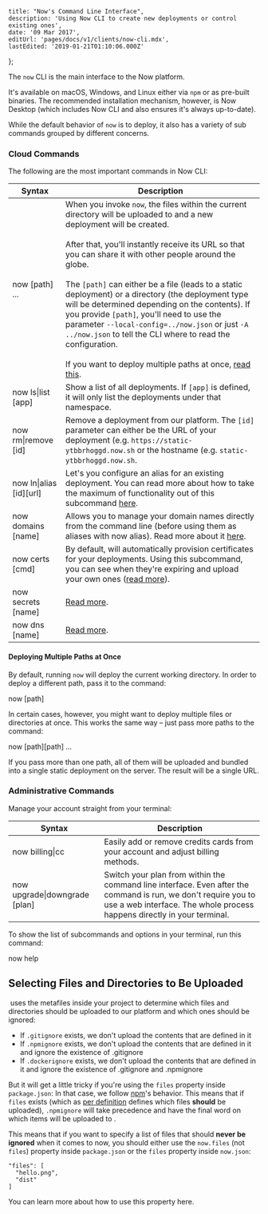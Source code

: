 

    title: "Now's Command Line Interface",
    description: 'Using Now CLI to create new deployments or control existing ones',
    date: '09 Mar 2017',
    editUrl: 'pages/docs/v1/clients/now-cli.mdx',
    lastEdited: '2019-01-21T01:10:06.000Z'
};

The `now` CLI is the main interface to the Now platform.

It's available on macOS, Windows, and Linux either via `npm` or as pre-built
binaries. The recommended installation
mechanism, however, is <InternalLink href="/download">Now Desktop</InternalLink> (which
includes Now CLI and also ensures it's always up-to-date).

While the default behavior of `now` is to deploy, it also has a variety of sub
commands grouped by different concerns.

### Cloud Commands

The following are the most important commands in Now CLI:

| Syntax                                                  | Description                                                                                                                                                                                                                                                                                                                                                                                                                                                                                                                                                                                                                                                                                                 |
| ------------------------------------------------------- | ----------------------------------------------------------------------------------------------------------------------------------------------------------------------------------------------------------------------------------------------------------------------------------------------------------------------------------------------------------------------------------------------------------------------------------------------------------------------------------------------------------------------------------------------------------------------------------------------------------------------------------------------------------------------------------------------------------- |
| <InlineCode noWrap>now [path] ...</InlineCode>          | When you invoke `now`, the files within the current directory will be uploaded to <Now color="#000" /> and a new deployment will be created.<br/><br/>After that, you'll instantly receive its URL so that you can share it with other people around the globe. <br/><br/> The `[path]` can either be a file (leads to a static deployment) or a directory (the deployment type will be determined depending on the contents). If you provide `[path]`, you'll need to use the parameter `--local-config=../now.json` or just `-A ../now.json` to tell the CLI where to read the configuration. <br/><br/> If you want to deploy multiple paths at once, [read this](#deploying-multiple-projects-at-once). |
| <InlineCode noWrap>now ls\|list [app]</InlineCode>      | Show a list of all deployments. If `[app]` is defined, it will only list the deployments under that namespace.                                                                                                                                                                                                                                                                                                                                                                                                                                                                                                                                                                                              |
| <InlineCode noWrap>now rm\|remove [id]</InlineCode>     | Remove a deployment from our platform. The `[id]` parameter can either be the URL of your deployment (e.g. `https://static-ytbbrhoggd.now.sh` or the hostname (e.g. `static-ytbbrhoggd.now.sh`.                                                                                                                                                                                                                                                                                                                                                                                                                                                                                                             |
| <InlineCode noWrap>now ln\|alias [id][url]</InlineCode> | Let's you configure an alias for an existing deployment. You can read more about how to take the maximum of functionality out of this subcommand [here](/docs/v1/features/aliases).                                                                                                                                                                                                                                                                                                                                                                                                                                                                                                                         |
| <InlineCode noWrap>now domains [name]</InlineCode>      | Allows you to manage your domain names directly from the command line (before using them as aliases with <InlineCode noWrap>now alias</InlineCode>). Read more about it [here](/docs/v1/features/aliases).                                                                                                                                                                                                                                                                                                                                                                                                                                                                                                  |
| <InlineCode noWrap>now certs [cmd]</InlineCode>         | By default, <Now color="#000" /> will automatically provision certificates for your deployments. Using this subcommand, you can see when they're expiring and upload your own ones ([read more](/docs/v1/features/certs)).                                                                                                                                                                                                                                                                                                                                                                                                                                                                                  |
| <InlineCode noWrap>now secrets [name]</InlineCode>      | [Read more](/docs/v1/features/env-and-secrets).                                                                                                                                                                                                                                                                                                                                                                                                                                                                                                                                                                                                                                                             |
| <InlineCode noWrap>now dns [name]</InlineCode>          | [Read more](/docs/features/dns).                                                                                                                                                                                                                                                                                                                                                                                                                                                                                                                                                                                                                                                                            |

#### Deploying Multiple Paths at Once

By default, running `now` will
deploy the current working directory. In order to deploy
a different path, pass it to
the command:

<TerminalInput>now [path]</TerminalInput>

In certain cases, however, you might want to deploy multiple
files or directories at once. This works the
same way – just pass more paths to the command:

<TerminalInput>now [path][path] ...</TerminalInput>

If you pass more than one path, all of them will be uploaded
and bundled into a single static deployment on the server. The
result will be a single URL.

### Administrative Commands

Manage your account straight from your terminal:

| Syntax                                                        | Description                                                                                                                                                                               |
| ------------------------------------------------------------- | ----------------------------------------------------------------------------------------------------------------------------------------------------------------------------------------- |
| <InlineCode noWrap>now billing\|cc</InlineCode>               | Easily add or remove credits cards from your account and adjust billing methods.                                                                                                          |
| <InlineCode noWrap>now upgrade\|downgrade [plan]</InlineCode> | Switch your plan from within the command line interface. Even after the command is run, we don't require you to use a web interface. The whole process happens directly in your terminal. |

To show the list of subcommands and options in your terminal, run this command:

<TerminalInput>now help</TerminalInput>

## Selecting Files and Directories to Be Uploaded

​<Now color="#000" /> uses the metafiles inside your project to determine which files and directories should be uploaded to our platform and which ones should be ignored:

-   If `.gitignore` exists, we don't upload the contents that are defined in it
-   If `.npmignore` exists, we don't upload the contents that are defined in it and ignore the existence of .gitignore
-   If `.dockerignore` exists, we don't upload the contents that are defined in it and ignore the existence of .gitignore and .npmignore

But it will get a little tricky if you're using the `files` property inside `package.json`: In that case, we follow [npm](https://www.npmjs.com/)'s behavior. This means that if `files` exists (which as [per definition](https://docs.npmjs.com/files/package.json#files) defines which files **should** be uploaded), `.npmignore` will take precedence and have the final word on which items will be uploaded to <Now color="#000" />.

This means that if you want to specify a list of files that should **never be ignored** when it comes to now, you should either use the `now.files` (not `files`) property inside `package.json` or the `files` property inside `now.json`:

```
"files": [
  "hello.png",
  "dist"
]
```

You can learn more about how to use this property <InternalLink href='/docs/features/configuration#"files"-(array)'>here</InternalLink>.

